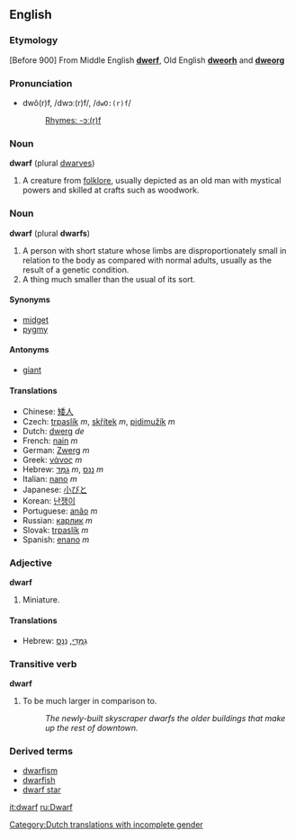 ==English==
===Etymology===
[Before 900] From Middle English '''[[dwerf]]''', Old English '''[[dweorh]]''' and '''[[dweorg]]'''

=== Pronunciation ===
*dwô(r)f, /dwɔː(r)f/, /<tt>dwO:(r)f</tt>/
*:[[Rhymes:English:-ɔː(r)f|Rhymes: -ɔː(r)f]]

===Noun===
'''dwarf''' (plural [[dwarves]])

#A creature from [[folklore]], usually depicted as an old man with mystical powers and skilled at crafts such as woodwork.

===Noun===
'''dwarf''' (plural '''dwarfs''')
#A person with short stature whose limbs are disproportionately small in relation to the body as compared with normal adults, usually as the result of a genetic condition.
#A thing much smaller than the usual of its sort.

====Synonyms====
*[[midget]]
*[[pygmy]]

====Antonyms====
*[[giant]]

====Translations====
*Chinese: [[矮人]]
*Czech: [[trpaslík]]  ''m'', [[skřítek]]  ''m'', [[pidimužík]]  ''m''
*Dutch: [[dwerg]] ''de'' [[Category:Dutch translations with incomplete gender]]
*French: [[nain]] ''m''
*German: [[Zwerg]] ''m''
*Greek: [[νάνος]] ''m''
*Hebrew: [[גמד|גַמָּד]] ''m'', [[ננס|נַנָּס]] ''m''
*Italian: [[nano]] ''m''
*Japanese: [[小びと]]
*Korean: [[난쟁이]]
*Portuguese: [[anão]] ''m''
*Russian: [[карлик]] ''m''
*Slovak: [[trpaslík]]  ''m''
*Spanish: [[enano]] ''m''

===Adjective===
'''dwarf'''

#Miniature.

====Translations====
*Hebrew: [[גמדי|גַמָּדִי]], [[ננס|נַנָּס]]

===Transitive verb===
'''dwarf'''

#To be much larger in comparison to.
#:''The newly-built skyscraper dwarfs the older buildings that make up the rest of downtown.''

===Derived terms===
*[[dwarfism]]
*[[dwarfish]]
*[[dwarf star]]

[[it:dwarf]]
[[ru:Dwarf]]